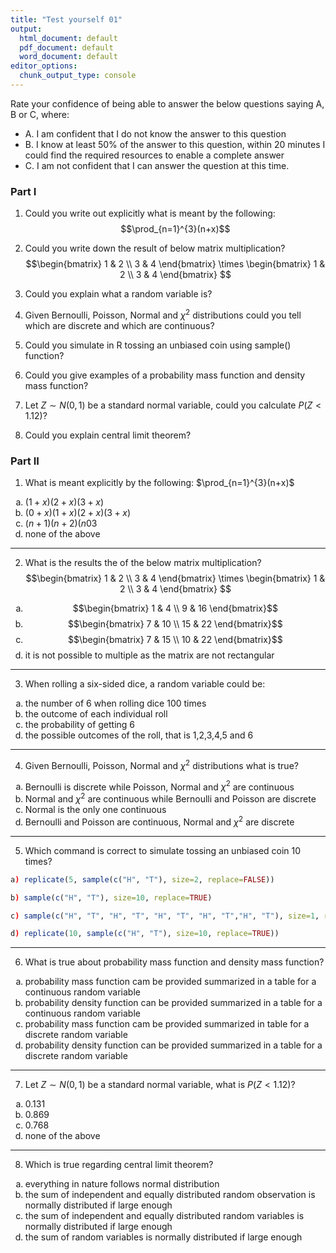 ```yaml
---
title: "Test yourself 01"
output:
  html_document: default
  pdf_document: default
  word_document: default
editor_options:
  chunk_output_type: console
---
```



Rate your confidence of being able to answer the below questions saying A, B or C, where:

- A. I am confident that I do not know the answer to this question
- B. I know at least 50% of the answer to this question, within 20 minutes I could find the required resources to enable a complete answer
- C. I am not confident that I can answer the question at this time.


### Part I

1. Could you write out explicitly what is meant by the following: 
$$\prod_{n=1}^{3}(n+x)$$
2. Could you write down the result of below matrix multiplication? 
$$\begin{bmatrix} 1 & 2  \\ 3 & 4 \end{bmatrix} \times \begin{bmatrix} 1 & 2  \\ 3 & 4 \end{bmatrix} $$
3. Could you explain what a random variable is? 

4. Given  Bernoulli, Poisson, Normal and $\chi^2$ distributions could you tell which are discrete and which are continuous?

5. Could you simulate in R tossing an unbiased coin using sample() function?

6. Could you give examples of a probability mass function and density mass function?

7. Let $Z \sim N(0,1)$ be a standard normal variable, could you calculate $P(Z < 1.12)$?

8. Could you explain central limit theorem? 

### Part II


1. What is meant explicitly by the following: 
$\prod_{n=1}^{3}(n+x)$
a) $(1+x)(2+x)(3+x)$
b) $(0+x)(1+x)(2+x)(3+x)$
c) $(n+1)(n+2)(n03$
d) none of the above

-----

2. What is the results the of the below matrix multiplication? 
$$\begin{bmatrix} 1 & 2  \\ 3 & 4 \end{bmatrix} \times \begin{bmatrix} 1 & 2  \\ 3 & 4 \end{bmatrix} $$

a) $$\begin{bmatrix} 1 & 4  \\ 9 & 16 \end{bmatrix}$$
b) $$\begin{bmatrix} 7 & 10  \\ 15 & 22 \end{bmatrix}$$
c) $$\begin{bmatrix} 7 & 15  \\ 10 & 22 \end{bmatrix}$$
d) it is not possible to multiple as the matrix are not rectangular

-----

3. When rolling a six-sided dice, a random variable could be:
a) the number of 6 when rolling dice 100 times
b) the outcome of each individual roll
c) the probability of getting 6
d) the possible outcomes of the roll, that is 1,2,3,4,5 and 6

-----

4. Given Bernoulli, Poisson, Normal and $\chi^2$  distributions what is true?
a) Bernoulli is discrete while Poisson, Normal and $\chi^2$  are continuous
b) Normal and $\chi^2$  are continuous while Bernoulli and Poisson are discrete 
c) Normal is the only one continuous
d) Bernoulli and Poisson are continuous, Normal and $\chi^2$  are discrete

-----

5. Which command is correct to simulate tossing an unbiased coin 10 times?

```r
a) replicate(5, sample(c("H", "T"), size=2, replace=FALSE))

b) sample(c("H", "T"), size=10, replace=TRUE)

c) sample(c("H", "T", "H", "T", "H", "T", "H", "T","H", "T"), size=1, replace=FALSE)

d) replicate(10, sample(c("H", "T"), size=10, replace=TRUE))
```

-----

6. What is true about probability mass function and density mass function? 

a) probability mass function cam be provided summarized in a table for a continuous random variable
b) probability density function can be provided summarized in a table for a continuous random variable
c) probability mass function cam be provided summarized in table for a discrete random variable
d) probability density function can be provided summarized in a table for a discrete random variable

-----

7. Let $Z \sim N(0,1)$ be a standard normal variable, what is $P(Z < 1.12)$?
a) 0.131
b) 0.869
c) 0.768
d) none of the above

-----

8. Which is true regarding central limit theorem? 
a) everything in nature follows normal distribution
b) the sum of independent and equally distributed random observation is normally distributed if large enough
c) the sum of independent and equally distributed random variables is normally distributed if large enough
d) the sum of random variables is normally distributed if large enough

